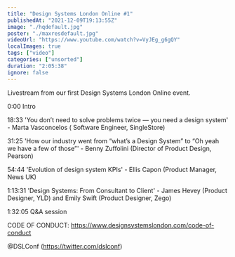 ```yaml
---
title: "Design Systems London Online #1"
publishedAt: "2021-12-09T19:13:55Z"
image: "./hqdefault.jpg"
poster: "./maxresdefault.jpg"
videoUrl: "https://www.youtube.com/watch?v=VyJEg_g6gQY"
localImages: true
tags: ["video"]
categories: ["unsorted"]
duration: "2:05:38"
ignore: false
---
```

Livestream from our first Design Systems London Online event.

0:00 Intro

18:33 'You don’t need to solve problems twice — you need a design system' - Marta Vasconcelos ( Software Engineer, SingleStore)

31:25 'How our industry went from “what’s a Design System” to “Oh yeah we have a few of those”' - Benny Zuffolini (Director of Product Design, Pearson)

54:44 'Evolution of design system KPIs' - Ellis Capon (Product Manager, News UK)

1:13:31 'Design Systems: From Consultant to Client' - James Hevey (Product Designer, YLD) and Emily Swift (Product Designer, Zego)

1:32:05 Q&A session

CODE OF CONDUCT: 
https://www.designsystemslondon.com/code-of-conduct

@DSLConf (https://twitter.com/dslconf)
